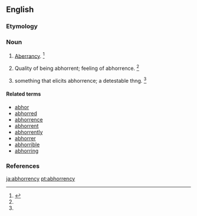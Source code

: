 ==English==

===Etymology===
{{suffix|abhorrence|y}}

===Noun===
{{en-noun|abhorrencies}}

# {{context|obsolete|lang=en}} [[aberrancy|Aberrancy]]. {{defdate|Attested only in the late 16<sup>th</sup> century.}}<ref name=SOED>{{R:SOED5|page=4}}</ref>
# {{context|obsolete|lang=en}} Quality of being abhorrent; feeling of abhorrence. {{defdate|Attested from the early 17<sup>th</sup> century until the early 18<sup>th</sup> century.}}<ref name=SOED/>
# {{context|obsolete|lang=en}} something that elicits abhorrence; a detestable thng. {{defdate|Attested only in the early 18<sup>th</sup> century.}}<ref name=SOED/>

====Related terms====
* [[abhor]]
* [[abhorred]]
* [[abhorrence]]
* [[abhorrent]]
* [[abhorrently]]
* [[abhorrer]]
* [[abhorrible]]
* [[abhorring]]

===References===
<references/>

[[ja:abhorrency]]
[[pt:abhorrency]]